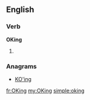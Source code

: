 ==English==

===Verb===
'''OKing'''

# {{present participle of|[[OK]]}}

===Anagrams===
* [[KO'ing#English|KO'ing]]

[[fr:OKing]]
[[my:OKing]]
[[simple:oking]]